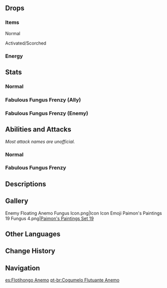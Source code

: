 {{Enemy Infobox
|image    = Enemy Floating Anemo Fungus.png
|dmgtype  = Anemo
|weakpoint = no
|family   = Mystical Beasts
|group    = Fungi
|type     = Common Enemies
}}
{{Enemy Intro|name='''Floating Anemo Fungi'''}}

==Drops==
===Items===
;Normal
{{Drops Table|type=Fungi (Small)}}

;Activated/Scorched
{{Drops Table|type=Fungi (Small, Activated)|notice=0}}

===Energy===
{{Energy Drops
|hp1   = 0
|p1    = 1
}}

==Stats==
===Normal===
{{Enemy Stats
|anemo_res    = 20%
|dendro_res   = 20%

|hp_ratio     = 1
|hp_type      = 2
|atk_ratio    = 1.8
|atk_type     = 2
}}

===Fabulous Fungus Frenzy (Ally)===
{{Enemy Stats
|hide_notes = 1

|anemo_res    = 20%
|dendro_res   = 20%

|hp_ratio  = 1.5
|hp_type   = 2
|atk_ratio = 4.32
|atk_type  = 2
}}

===Fabulous Fungus Frenzy (Enemy)===
{{Enemy Stats
|hide_notes = 1

|anemo_res    = 20%
|dendro_res   = 20%

|hp_ratio  = 1.2
|hp_type   = 2
|atk_ratio = 3.456
|atk_type  = 2
}}

==Abilities and Attacks==
''Most attack names are unofficial.''
===Normal===
{{Enemy Attacks
|name_1      = State Shift
|desc_1      = When hit by {{Electro}} or {{Pyro}} attacks, the Floating Anemo Fungus will enter an Activated or Scorched state respectively, gaining enhanced attacks. A Floating Anemo Fungus can only undergo state shift once.
* If the Floating Anemo Fungus is defeated while Activated or Scorched, it may drop {{Item|Inactivated Fungal Nucleus}}, {{Item|Dormant Fungal Nucleus}}, and {{Item|Robust Fungal Nucleus}}, while the drop rates for {{Item|Fungal Spores}}, {{Item|Luminescent Pollen}}, and {{Item|Crystalline Cyst Dust}} will greatly reduce.

|name_2      = Orb Shot
|desc_2      = Shoots an orb of Anemo energy at the player, dealing '''60% ATK''' as {{Color|Anemo DMG}}.
* '''Activated:''' Shoots 3 orbs in a row.
* '''Scorched:''' DMG increased to '''100% ATK'''.
|file_2      = Floating Anemo Fungus Orb Shot
|caption_2   = Normal
|file_2_2    = Floating Anemo Fungus Orb Shot 2
|caption_2_2 = Activated
|file_2_3    = Floating Anemo Fungus Orb Shot 3
|caption_2_3 = Scorched

|name_3      = Bump
|desc_3      = Bumps into the player, dealing '''30% ATK''' as {{Color|Physical DMG}}.
* '''Scorched:''' DMG increased to '''60% ATK''', knockback increased.
}}

===Fabulous Fungus Frenzy===
<section begin="fff skills"/>
{{Enemy Attacks
|enemy       = Floating Anemo Fungus
|name_1      = Skill: Vortex of Blades
|desc_1      = Unleashes a wind vortex in front of itself and continuously pulls in enemies within a wide area for a set duration. Will deal '''962% ATK''' as {{Color|Anemo DMG}} to enemies within the vortex's range when the vortex disappears.<br />''If the vortex weren't a battle skill, Paimon would probably use it to cool down...''
|file_1      = Floating Anemo Fungus Vortex of Blades

|name_2      = Honed Whirlwind
|desc_2      = Fires off a honed wind bullet that deals '''210% ATK''' as {{Color|Anemo DMG}} to nearby opponents and pulls nearby opponents slightly.

|name_3      = Galeforce Shot
|desc_3      = Releases a honed wind projectile that deals '''108% ATK''' as {{Color|Anemo DMG}}.
}}<!--
--><section end="fff skills"/>

==Descriptions==
{{Description|A spore organism of some intelligence. It possesses extreme adaptability.<br />This mushroom may have a sizable cap, but the umbrella-shaped structure is in fact hollow, and thus does not make for a particularly good meal.|[[Archive]]}}

==Gallery==
<gallery>
Enemy Floating Anemo Fungus Icon.png|Icon
Icon Emoji Paimon's Paintings 19 Fungus 4.png|[[HoYoLAB/Paimon's Paintings#Set 19|Paimon's Paintings Set 19]]
</gallery>

==Other Languages==
{{Other Languages
|en      = Floating Anemo Fungus
|zhs     = 浮游风蕈兽
|zhs_rm  = Fúyóu Fēng Xùnshòu
|zht     = 浮游風蕈獸
|zht_rm  = Fúyóu Fēng Xùnshòu
|zh_tl   = Floating Anemo Fungus Beast
|ja      = プカプカ風キノコン
|ja_rm   = Pukapuka Kaze Kinokon
|ja_tl   = Floating Anemo Mushroom
|ko      = 둥실 바람 버섯몬
|ko_rm   = Dungsil Baram Beoseotmon
|ko_tl   = Buoyant Wind Mushroom Monster
|es      = Flotihongo Anemo
|es_tl   = Anemo Floaty-shroom
|fr      = Fongus Anémo flottant
|fr_tl   = Floating Anemo Fungus
|ru      = Парящий Анемо плесенник
|ru_tl   = Soaring Anemo Molder
|th      = Floating Anemo Fungus
|vi      = Nấm Quỷ Phù Du - Phong
|vi_tl   = Floating Demon Fungus - Anemo
|de      = Schwebende Anemo-Pilzbestie
|de_tl   = Floating Anemo Fungus Beast
|id      = Floating Anemo Fungus
|pt      = Cogumelo Flutuante Anemo
|pt_tl   = Floating Anemo Mushroom
|tr      = Uçan Rüzgar Mantarı
|tr_tl   = 
|it      = Miconoide fluttuante di Anemo
|it_tl   = 
}}

==Change History==
{{Change History|3.1}}

==Navigation==
{{Enemy Navbox|Common}}

[[es:Flotihongo Anemo]]
[[pt-br:Cogumelo Flutuante Anemo]]